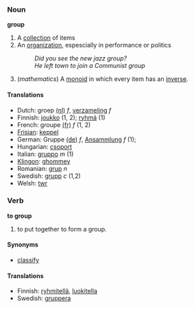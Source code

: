 === Noun ===
'''group'''

#A [[collection]] of items
#An [[organization]], espescially in performance or politics
#:''Did you see the new jazz group?''
#:''He left town to join a Communist group''
#(''mathematics'') A [[monoid]] in which every item has an [[inverse]].

==== Translations ====
*Dutch: groep [[:nl:groep|(nl)]] ''f'', [[verzameling]] ''f''
*Finnish: [[joukko]] (1, 2); [[ryhmä]] (1)
*French: groupe [[:fr:groupe|(fr)]] ''f'' (1, 2)
*[[Frisian]]: [[keppel]]
*German: Gruppe [[:de:Gruppe|(de)]] ''f'', [[Ansammlung]] ''f'' (1);
*Hungarian: [[csoport]]
*Italian: [[gruppo]] ''m'' (1)
*[[Klingon]]: [[ghommey]]
*Romanian: [[grup]] ''n''
*Swedish: [[grupp]] ''c'' (1,2)
*Welsh: [[twr]]

=== Verb ===
'''to group'''

# to put together to form a group.

==== Synonyms ====

* [[classify]]

==== Translations ====

* Finnish: [[ryhmitellä]], [[luokitella]]
*Swedish: [[gruppera]]